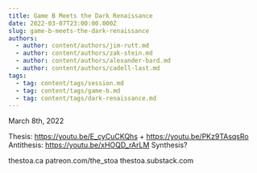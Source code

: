 ```yaml
---
title: Game B Meets the Dark Renaissance
date: 2022-03-07T23:00:00.000Z
slug: game-b-meets-the-dark-renaissance
authors:
  - author: content/authors/jim-rutt.md
  - author: content/authors/zak-stein.md
  - author: content/authors/alexander-bard.md
  - author: content/authors/cadell-last.md
tags:
  - tag: content/tags/session.md
  - tag: content/tags/game-b.md
  - tag: content/tags/dark-renaissance.md
---
```


March 8th, 2022

Thesis: https://youtu.be/E_cyCuCKQhs + https://youtu.be/PKz9TAsqsRo
Antithesis: https://youtu.be/xHOQD_rArLM
Synthesis?

thestoa.ca
patreon.com/the_stoa
thestoa.substack.com
